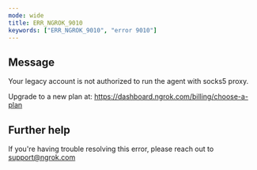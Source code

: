 ```yaml
---
mode: wide
title: ERR_NGROK_9010
keywords: ["ERR_NGROK_9010", "error 9010"]
---
```


## Message

Your legacy account is not authorized to run the agent with socks5 proxy.

Upgrade to a new plan at: https://dashboard.ngrok.com/billing/choose-a-plan

## Further help

If you're having trouble resolving this error, please reach out to [support@ngrok.com](mailto:support@ngrok.com?subject=Help%20with%20ERR_NGROK_9010)
